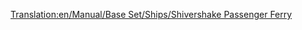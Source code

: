 [[Translation:en/Manual/Base Set/Ships/Shivershake Passenger Ferry]]
{{en/Ships|Name=Shivershake Passenger Ferry
|Image=[[File:en/Toylandpassengership.png|Shivershake Passenger Ferry]]
|Cost=£21,325 ($42,650)
|Speed=64 km/h (40 mph)
|Annual=£1,312 ($2,624)
|Designed=1977
|Lifespan=30
|Capacity=130 Passengers
|Description= The Shivershake Passenger Ferry is the second passenger ship in Toyland and twice as fast as the [[en/Manual/Base Set/Ships/Chugger-Chug Passenger Ferry]]. It is created for a slow passenger transport over long distances.
|Real-life=Fictional.
}}